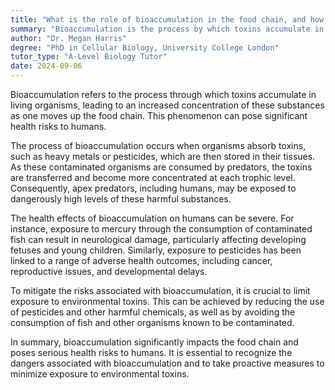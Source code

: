 ```yaml
---
title: "What is the role of bioaccumulation in the food chain, and how does it affect human health?"
summary: "Bioaccumulation is the process by which toxins accumulate in organisms and increase in concentration up the food chain. This can have negative effects on human health."
author: "Dr. Megan Harris"
degree: "PhD in Cellular Biology, University College London"
tutor_type: "A-Level Biology Tutor"
date: 2024-09-06
---
```


Bioaccumulation refers to the process through which toxins accumulate in living organisms, leading to an increased concentration of these substances as one moves up the food chain. This phenomenon can pose significant health risks to humans.

The process of bioaccumulation occurs when organisms absorb toxins, such as heavy metals or pesticides, which are then stored in their tissues. As these contaminated organisms are consumed by predators, the toxins are transferred and become more concentrated at each trophic level. Consequently, apex predators, including humans, may be exposed to dangerously high levels of these harmful substances.

The health effects of bioaccumulation on humans can be severe. For instance, exposure to mercury through the consumption of contaminated fish can result in neurological damage, particularly affecting developing fetuses and young children. Similarly, exposure to pesticides has been linked to a range of adverse health outcomes, including cancer, reproductive issues, and developmental delays.

To mitigate the risks associated with bioaccumulation, it is crucial to limit exposure to environmental toxins. This can be achieved by reducing the use of pesticides and other harmful chemicals, as well as by avoiding the consumption of fish and other organisms known to be contaminated.

In summary, bioaccumulation significantly impacts the food chain and poses serious health risks to humans. It is essential to recognize the dangers associated with bioaccumulation and to take proactive measures to minimize exposure to environmental toxins.
    